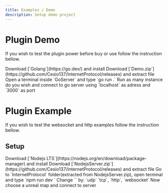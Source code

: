 ```yaml
---
title: Examples / Demo
description: Setup demo project
---
```



# Plugin Demo

If you wish to test the plugin power before buy or use follow the instruction bellow.

<Steps>
    <Step>Download [`Golang`](https://go.dev/) and install</Step>
    <Step>
        Download
        [`Demo.zip`](https://github.com/Cesio137/InternetProtocol/releases) and
        extract file
    </Step>
    <Step>Open a terminal inside `GoServer` and type `go run .`</Step>
    <Step>
        Run as many instance do you wish and connect to go server using
        `localhost` as adress and `3000` as port
    </Step>
</Steps>

# Plugin Example

If you wish to test the websocket and http examples follow the instruction bellow.

## Setup

<Steps>
  <Step>
    Download [`Nodejs LTS`](https://nodejs.org/en/download/package-manager) and install
  </Step>
  <Step>
    Download [`NodejsServer.zip`](https://github.com/Cesio137/InternetProtocol/releases) and extract file
  </Step>
  <Step>
    Go to `InternetProtocol` folder(extracted from NodejsServer.zip), open terminal and type `npm run dev <resolver>`
  </Step>
  <Step>
    Change `<resolver>` by: `udp` `tcp`, `http`, `websocket`
  </Step>
  <Step>
    Now choose a unreal map and connect to server
  </Step>
</Steps>
